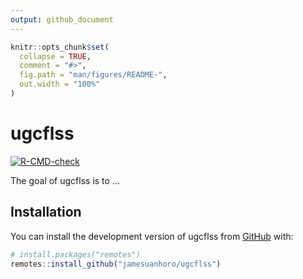 ```yaml
---
output: github_document
---
```


```r
knitr::opts_chunk$set(
  collapse = TRUE,
  comment = "#>",
  fig.path = "man/figures/README-",
  out.width = "100%"
)
```

# ugcflss

<!-- badges: start -->
[![R-CMD-check](https://github.com/jamesuanhoro/ugcflss/actions/workflows/R-CMD-check.yaml/badge.svg)](https://github.com/jamesuanhoro/ugcflss/actions/workflows/R-CMD-check.yaml)
<!-- badges: end -->

The goal of ugcflss is to ...

## Installation

You can install the development version of ugcflss from [GitHub](https://github.com/) with:

``` r
# install.packages("remotes")
remotes::install_github("jamesuanhoro/ugcflss")
```
